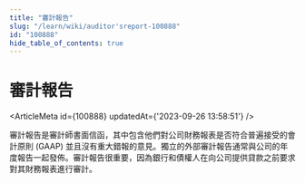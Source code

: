 ```yaml
---
title: "審計報告"
slug: "/learn/wiki/auditor'sreport-100888"
id: "100888"
hide_table_of_contents: true
---
```



# 審計報告

<ArticleMeta id={100888} updatedAt={'2023-09-26 13:58:51'} />
<div className='border-solid border-b border-t-0 my-4 border-[var(--ifm-color-gray-300)]' />

審計報告是審計師書面信函，其中包含他們對公司財務報表是否符合普遍接受的會計原則 (GAAP) 並且沒有重大錯報的意見。獨立的外部審計報告通常與公司的年度報告一起發佈。審計報告很重要，因為銀行和債權人在向公司提供貸款之前要求對其財務報表進行審計。
